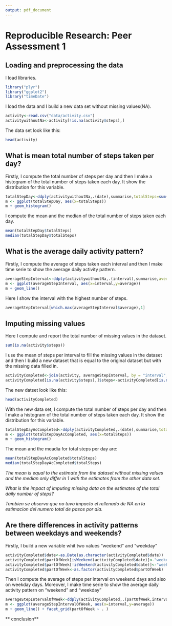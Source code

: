 ```yaml
---
output: pdf_document
---
```


# Reproducible Research: Peer Assessment 1


## Loading and preprocessing the data

I load libraries.
```r
library("plyr")
library("ggplot2")
library("timeDate")
```

I load the data and I build a new data set without missing values(NA).
```r
activity<-read.csv("data/activity.csv")
activitywithoutNa<-activity[!is.na(activity$steps),]
```
The data set look like this:
```r
head(activity)

```

## What is mean total number of steps taken per day?
Firstly, I compute the total number of steps per day and then I make a histogram of the total number of steps taken each day. It show the distribution for this variable.
```r
totalStepDay<-ddply(activitywithoutNa,.(date),summarise,totalSteps=sum(steps))
m <- ggplot(totalStepDay, aes(x=totalSteps))
m + geom_histogram()
```
 
I compute the mean and the median of the total number of steps taken each day.
```r
mean(totalStepDay$totalSteps)
median(totalStepDay$totalSteps)
```

## What is the average daily activity pattern?
Firstly, I compute the average of steps taken each interval and then I make time serie to show the average daily activity pattern.
```r
averageStepInterval<-ddply(activitywithoutNa,.(interval),summarise,average=mean(steps))
m <- ggplot(averageStepInterval, aes(x=interval,y=average))
m + geom_line()
```

Here I show the interval with the highest number of steps.
```r
averageStepInterval[which.max(averageStepInterval$average),1]
```

## Imputing missing values
Here I compute and report the total number of missing values in the dataset.
```r
sum(is.na(activity$steps))
```
I use the mean of steps per interval to fill the missing values in the dataset and then I build a new dataset that is equal to the original dataset but with the missing data filled in.
```r
activityCompleted<-join(activity, averageStepInterval, by = "interval", type = "left", match = "all")
activityCompleted[is.na(activity$steps),]$steps<-activityCompleted[is.na(activity$steps),4]
```

The new datset look like this:
```r
head(activityCompleted)
```

With the new data set, I compute the total number of steps per day and then I make a histogram of the total number of steps taken each day. It show the distribution for this variable.
```r
totalStepDayAcCompleted<-ddply(activityCompleted,.(date),summarise,totalSteps=sum(steps))
m <- ggplot(totalStepDayAcCompleted, aes(x=totalSteps))
m + geom_histogram()
```

The mean and the meadia for total steps per day are:
```r
mean(totalStepDayAcCompleted$totalSteps)
median(totalStepDayAcCompleted$totalSteps)
```
*The mean is equal to the estimate from the dataset without missing values and the median only differ in 1 with the estimates from the other data set.*

*What is the impact of imputing missing data on the estimates of the total daily number of steps?*

*Tambien se observa que no tuvo impacto el rellenado de NA en la estimacion del numero total de pasos por dia.*

## Are there differences in activity patterns between weekdays and weekends?
Firstly, I build a new variable whit two values "weekend" and "weekday"
```r
activityCompleted$date<-as.Date(as.character(activityCompleted$date))
activityCompleted$partOfWeek[isWeekend(activityCompleted$date)]<-"weekend"
activityCompleted$partOfWeek[!isWeekend(activityCompleted$date)]<-"weekday"
activityCompleted$partOfWeek<-as.factor(activityCompleted$partOfWeek)
```
Then I compute the average of steps per interval on weekend days and also on weekday days. Moreover, I make time serie to show the average daily activity pattern on "weekend" and "weekday" 
```r
averageStepIntervalOfWeek<-ddply(activityCompleted,.(partOfWeek,interval),summarise,average=mean(steps))
m <- ggplot(averageStepIntervalOfWeek, aes(x=interval,y=average))
m + geom_line() + facet_grid(partOfWeek ~ . )
```

** conclusion**
